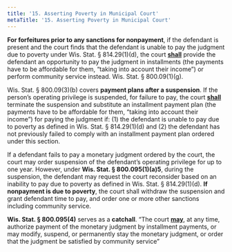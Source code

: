 ```yaml
---
title: '15.	Asserting Poverty in Municipal Court'
metaTitle: '15.	Asserting Poverty in Municipal Court'
---
```


**For forfeitures prior to any sanctions for nonpayment**, if the defendant is present and the court finds that the defendant is unable to pay the judgment due to poverty under Wis. Stat. § 814.29(1)(d), the court **<u>shall</u>** provide the defendant an opportunity to pay the judgment in installments (the payments have to be affordable for them, “taking into account their income”) or perform community service instead. Wis. Stat. § 800.09(1)(g).

Wis. Stat. § 800.09(3)(b) covers **payment plans after a suspension**. If the person’s operating privilege is suspended, for failure to pay, the court **<u>shall</u>** terminate the suspension and substitute an installment payment plan (the payments have to be affordable for them, “taking into account their income”) for paying the judgment if: (1) the defendant is unable to pay due to poverty as defined in Wis. Stat. § 814.29(1)(d) and (2) the defendant has not previously failed to comply with an installment payment plan ordered under this section.

If a defendant fails to pay a monetary judgment ordered by the court, the court may order suspension of the defendant’s operating privilege for up to one year. However, under **Wis. Stat. § 800.095(1)(a)5**, during the suspension, the defendant may request the court reconsider based on an inability to pay due to poverty as defined in Wis. Stat. § 814.29(1)(d). **If nonpayment is due to poverty**, the court shall withdraw the suspension and grant defendant time to pay, and order one or more other sanctions including community service.

**Wis. Stat. § 800.095(4)** serves as a **catchall**. “The court **<u>may</u>**, at any time, authorize payment of the monetary judgment by installment payments, or may modify, suspend, or permanently stay the monetary judgment, or order that the judgment be satisfied by community service”
